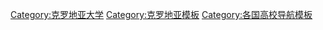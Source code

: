 {{Navbox
| name  = 克罗地亚大学
| title = [[克罗地亚大学列表|克罗地亚大学]]
| state = {{{state|autocollapse}}}
| listclass = hlist

| list1 =
* [[克罗地亚天主教大学]]
* [[杜布罗夫尼克大学]]
* [[杜布罗夫尼克国际大学]]
* [[普拉大学]]
* [[University North|North]]
* [[奥西耶克大学]]
* [[里耶卡大学]]
* [[University of Slavonski Brod|Slavonski Brod]]
* [[斯普利特大学]]
* [[扎达尔大学]]
* [[萨格勒布大学]]

}}<noinclude>
{{collapsible option}}
[[Category:克罗地亚大学]]
[[Category:克罗地亚模板]]
[[Category:各国高校导航模板]]
</noinclude>